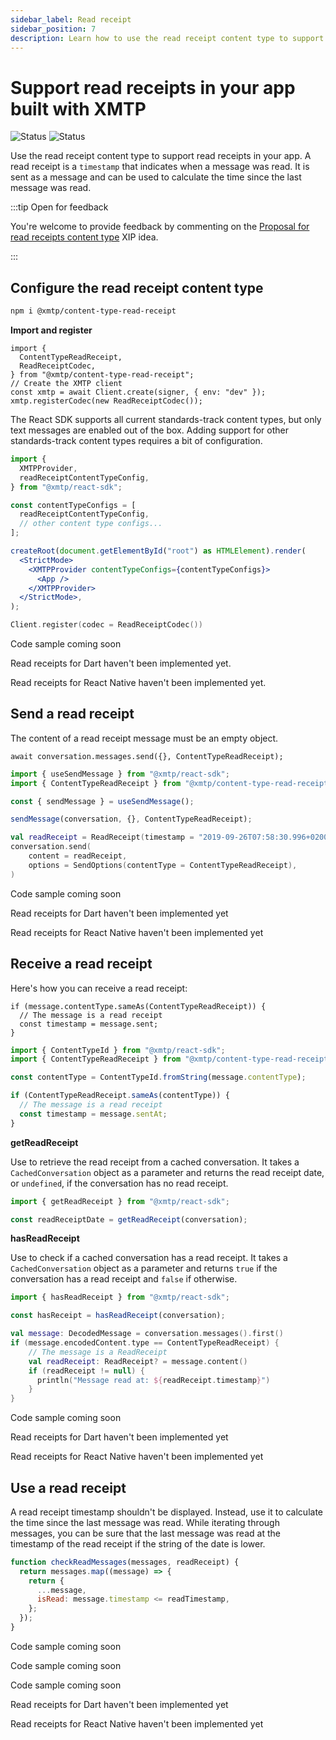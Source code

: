 ```yaml
---
sidebar_label: Read receipt
sidebar_position: 7
description: Learn how to use the read receipt content type to support read receipts in your app built with XMTP
---
```



# Support read receipts in your app built with XMTP

![Status](https://img.shields.io/badge/Content_type_status-Standards--track-yellow) ![Status](https://img.shields.io/badge/Reference_implementation_status-Beta-yellow)

Use the read receipt content type to support read receipts in your app. A read receipt is a `timestamp` that indicates when a message was read. It is sent as a message and can be used to calculate the time since the last message was read.

:::tip Open for feedback

You're welcome to provide feedback by commenting on the [Proposal for read receipts content type](https://github.com/orgs/xmtp/discussions/43) XIP idea.

:::

## Configure the read receipt content type

<Tabs groupId="sdk-langs">
<TabItem value="js" label="JavaScript"  attributes={{className: "js_tab"}}>

```bash
npm i @xmtp/content-type-read-receipt
```

**Import and register**

```tsx
import {
  ContentTypeReadReceipt,
  ReadReceiptCodec,
} from "@xmtp/content-type-read-receipt";
// Create the XMTP client
const xmtp = await Client.create(signer, { env: "dev" });
xmtp.registerCodec(new ReadReceiptCodec());
```

</TabItem>
<TabItem value="react" label="React"  attributes={{className: "react_tab"}}>

The React SDK supports all current standards-track content types, but only text messages are enabled out of the box. Adding support for other standards-track content types requires a bit of configuration.

```jsx
import {
  XMTPProvider,
  readReceiptContentTypeConfig,
} from "@xmtp/react-sdk";

const contentTypeConfigs = [
  readReceiptContentTypeConfig,
  // other content type configs...
];

createRoot(document.getElementById("root") as HTMLElement).render(
  <StrictMode>
    <XMTPProvider contentTypeConfigs={contentTypeConfigs}>
      <App />
    </XMTPProvider>
  </StrictMode>,
);
```

</TabItem>
<TabItem value="kotlin" label="Kotlin"  attributes={{className: "kotlin_tab"}}>

```kotlin
Client.register(codec = ReadReceiptCodec())
```

</TabItem>
<TabItem value="swift" label="Swift"  attributes={{className: "swift_tab"}}>

Code sample coming soon

</TabItem>
<TabItem value="dart" label="Dart"  attributes={{className: "dart_tab"}}>

Read receipts for Dart haven't been implemented yet.

</TabItem>
<TabItem value="rn" label="React Native"  attributes={{className: "rn_tab"}}>

Read receipts for React Native haven't been implemented yet.

</TabItem></Tabs>

## Send a read receipt

<Tabs groupId="sdk-langs">
<TabItem value="js" label="JavaScript"  attributes={{className: "js_tab"}}>

The content of a read receipt message must be an empty object.

```tsx
await conversation.messages.send({}, ContentTypeReadReceipt);
```

</TabItem>
<TabItem value="react" label="React"  attributes={{className: "react_tab"}}>

```jsx
import { useSendMessage } from "@xmtp/react-sdk";
import { ContentTypeReadReceipt } from "@xmtp/content-type-read-receipt";

const { sendMessage } = useSendMessage();

sendMessage(conversation, {}, ContentTypeReadReceipt);
```

</TabItem>
<TabItem value="kotlin" label="Kotlin"  attributes={{className: "kotlin_tab"}}>

```kotlin
val readReceipt = ReadReceipt(timestamp = "2019-09-26T07:58:30.996+0200")
conversation.send(
    content = readReceipt,
    options = SendOptions(contentType = ContentTypeReadReceipt),
)
```

</TabItem>
<TabItem value="swift" label="Swift"  attributes={{className: "swift_tab"}}>

Code sample coming soon

</TabItem>
<TabItem value="dart" label="Dart"  attributes={{className: "dart_tab"}}>

Read receipts for Dart haven't been implemented yet

</TabItem>
<TabItem value="rn" label="React Native"  attributes={{className: "rn_tab"}}>

Read receipts for React Native haven't been implemented yet

</TabItem>
</Tabs>

## Receive a read receipt

Here's how you can receive a read receipt:

<Tabs groupId="sdk-langs">
<TabItem value="js" label="JavaScript"  attributes={{className: "js_tab"}}>

```tsx
if (message.contentType.sameAs(ContentTypeReadReceipt)) {
  // The message is a read receipt
  const timestamp = message.sent;
}
```

</TabItem>
<TabItem value="react" label="React"  attributes={{className: "react_tab"}}>

```jsx
import { ContentTypeId } from "@xmtp/react-sdk";
import { ContentTypeReadReceipt } from "@xmtp/content-type-read-receipt";

const contentType = ContentTypeId.fromString(message.contentType);

if (ContentTypeReadReceipt.sameAs(contentType)) {
  // The message is a read receipt
  const timestamp = message.sentAt;
}
```

**getReadReceipt**

Use to retrieve the read receipt from a cached conversation. It takes a `CachedConversation` object as a parameter and returns the read receipt date, or `undefined`, if the conversation has no read receipt.

```jsx
import { getReadReceipt } from "@xmtp/react-sdk";

const readReceiptDate = getReadReceipt(conversation);
```

**hasReadReceipt**

Use to check if a cached conversation has a read receipt. It takes a `CachedConversation` object as a parameter and returns `true` if the conversation has a read receipt and `false` if otherwise.

```jsx
import { hasReadReceipt } from "@xmtp/react-sdk";

const hasReceipt = hasReadReceipt(conversation);
```

</TabItem>
<TabItem value="kotlin" label="Kotlin"  attributes={{className: "kotlin_tab"}}>

```kotlin
val message: DecodedMessage = conversation.messages().first()
if (message.encodedContent.type == ContentTypeReadReceipt) {
    // The message is a ReadReceipt
    val readReceipt: ReadReceipt? = message.content()
    if (readReceipt != null) {
      println("Message read at: ${readReceipt.timestamp}")
    }
}
```

</TabItem>
<TabItem value="swift" label="Swift"  attributes={{className: "swift_tab"}}>

Code sample coming soon

</TabItem>
<TabItem value="dart" label="Dart"  attributes={{className: "dart_tab"}}>

Read receipts for Dart haven't been implemented yet

</TabItem>
<TabItem value="rn" label="React Native"  attributes={{className: "rn_tab"}}>

Read receipts for React Native haven't been implemented yet

</TabItem>
</Tabs>

## Use a read receipt

A read receipt timestamp shouldn't be displayed. Instead, use it to calculate the time since the last message was read. While iterating through messages, you can be sure that the last message was read at the timestamp of the read receipt if the string of the date is lower.

<!--string of the date - should be timestamp? if the string of the date/timestamp is lower than what value?-->

<Tabs groupId="sdk-langs">
<TabItem value="js" label="JavaScript"  attributes={{className: "js_tab"}}>

```jsx
function checkReadMessages(messages, readReceipt) {
  return messages.map((message) => {
    return {
      ...message,
      isRead: message.timestamp <= readTimestamp,
    };
  });
}
```

</TabItem>
<TabItem value="react" label="React"  attributes={{className: "react_tab"}}>

Code sample coming soon

</TabItem>
<TabItem value="kotlin" label="Kotlin"  attributes={{className: "kotlin_tab"}}>

Code sample coming soon

</TabItem>
<TabItem value="swift" label="Swift"  attributes={{className: "swift_tab"}}>

Code sample coming soon

</TabItem>
<TabItem value="dart" label="Dart"  attributes={{className: "dart_tab"}}>

Read receipts for Dart haven't been implemented yet

</TabItem>
<TabItem value="rn" label="React Native"  attributes={{className: "rn_tab"}}>

Read receipts for React Native haven't been implemented yet

</TabItem>
</Tabs>
